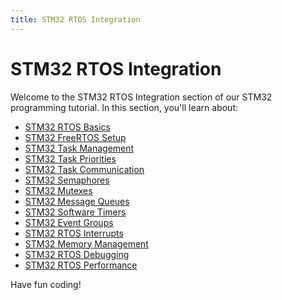 ```yaml
---
title: STM32 RTOS Integration
---
```


# STM32 RTOS Integration

Welcome to the STM32 RTOS Integration section of our STM32 programming tutorial. In this section, you'll learn about:

- [STM32 RTOS Basics](./0-stm32-rtos-basics.mdx)
- [STM32 FreeRTOS Setup](./1-stm32-freertos-setup.mdx)
- [STM32 Task Management](./2-stm32-task-management.mdx)
- [STM32 Task Priorities](./3-stm32-task-priorities.mdx)
- [STM32 Task Communication](./4-stm32-task-communication.mdx)
- [STM32 Semaphores](./5-stm32-semaphores.mdx)
- [STM32 Mutexes](./6-stm32-mutexes.mdx)
- [STM32 Message Queues](./7-stm32-message-queues.mdx)
- [STM32 Software Timers](./8-stm32-software-timers.mdx)
- [STM32 Event Groups](./9-stm32-event-groups.mdx)
- [STM32 RTOS Interrupts](./10-stm32-rtos-interrupts.mdx)
- [STM32 Memory Management](./11-stm32-memory-management.mdx)
- [STM32 RTOS Debugging](./12-stm32-rtos-debugging.mdx)
- [STM32 RTOS Performance](./13-stm32-rtos-performance.mdx)

Have fun coding!